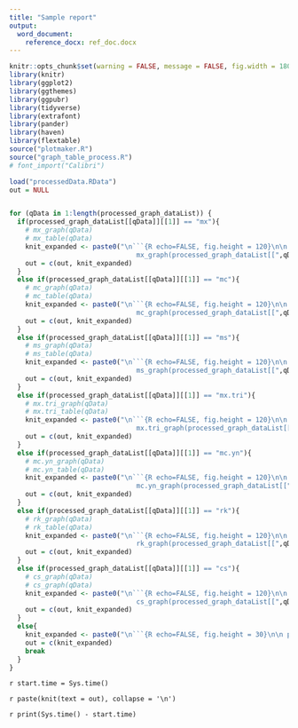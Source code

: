 ```yaml
---
title: "Sample report"
output:
  word_document:
    reference_docx: ref_doc.docx
---
```


<!-- Setup and library calls -->
```R
knitr::opts_chunk$set(warning = FALSE, message = FALSE, fig.width = 180, fig.height = 10)
library(knitr)
library(ggplot2)
library(ggthemes)
library(ggpubr)
library(tidyverse)
library(extrafont)
library(pander)
library(haven)
library(flextable)
source("plotmaker.R")
source("graph_table_process.R")
# font_import("Calibri")
```


```R
load("processedData.RData")
out = NULL


for (qData in 1:length(processed_graph_dataList)) {
  if(processed_graph_dataList[[qData]][[1]] == "mx"){
    # mx_graph(qData)
    # mx_table(qData)
    knit_expanded <- paste0("\n```{R echo=FALSE, fig.height = 120}\n\n
                                mx_graph(processed_graph_dataList[[",qData,"]])\nmx_table(processed_table_dataList[[",qData,"]])\n\n```")
    out = c(out, knit_expanded)
  }
  else if(processed_graph_dataList[[qData]][[1]] == "mc"){
    # mc_graph(qData)
    # mc_table(qData)
    knit_expanded <- paste0("\n```{R echo=FALSE, fig.height = 120}\n\n
                                mc_graph(processed_graph_dataList[[",qData,"]])\nmc_table(processed_table_dataList[[",qData,"]])\n\n```")
    out = c(out, knit_expanded)
  }
  else if(processed_graph_dataList[[qData]][[1]] == "ms"){
    # ms_graph(qData)
    # ms_table(qData)
    knit_expanded <- paste0("\n```{R echo=FALSE, fig.height = 120}\n\n
                                ms_graph(processed_graph_dataList[[",qData,"]])\nms_table(processed_table_dataList[[",qData,"]])\n\n```")
    out = c(out, knit_expanded)
  }
  else if(processed_graph_dataList[[qData]][[1]] == "mx.tri"){
    # mx.tri_graph(qData)
    # mx.tri_table(qData)
    knit_expanded <- paste0("\n```{R echo=FALSE, fig.height = 120}\n\n
                                mx.tri_graph(processed_graph_dataList[[",qData,"]])\nmx.tri_table(processed_table_dataList[[",qData,"]])\n\n```")
    out = c(out, knit_expanded)
  }
  else if(processed_graph_dataList[[qData]][[1]] == "mc.yn"){
    # mc.yn_graph(qData)
    # mc.yn_table(qData)
    knit_expanded <- paste0("\n```{R echo=FALSE, fig.height = 120}\n\n
                                mc.yn_graph(processed_graph_dataList[[",qData,"]])\nmc.yn_table(processed_table_dataList[[",qData,"]])\n\n```")
    out = c(out, knit_expanded)
  }
  else if(processed_graph_dataList[[qData]][[1]] == "rk"){
    # rk_graph(qData)
    # rk_table(qData)
    knit_expanded <- paste0("\n```{R echo=FALSE, fig.height = 120}\n\n
                                rk_graph(processed_graph_dataList[[",qData,"]])\nrk_table(processed_table_dataList[[",qData,"]])\n\n```")
    out = c(out, knit_expanded)
  }
  else if(processed_graph_dataList[[qData]][[1]] == "cs"){
    # cs_graph(qData)
    # cs_graph(qData)
    knit_expanded <- paste0("\n```{R echo=FALSE, fig.height = 120}\n\n
                                cs_graph(processed_graph_dataList[[",qData,"]])\ncs_table(processed_table_dataList[[",qData,"]])\n\n```")
    out = c(out, knit_expanded)
  }
  else{
    knit_expanded <- paste0("\n```{R echo=FALSE, fig.height = 30}\n\n print(\'One or more question ID(s) at ",qData," is invalid.\')\n\n```")
    out = c(knit_expanded)
    break
  }
}
```

`r start.time = Sys.time()`

`r paste(knit(text = out), collapse = '\n')`

`r print(Sys.time() - start.time)`

